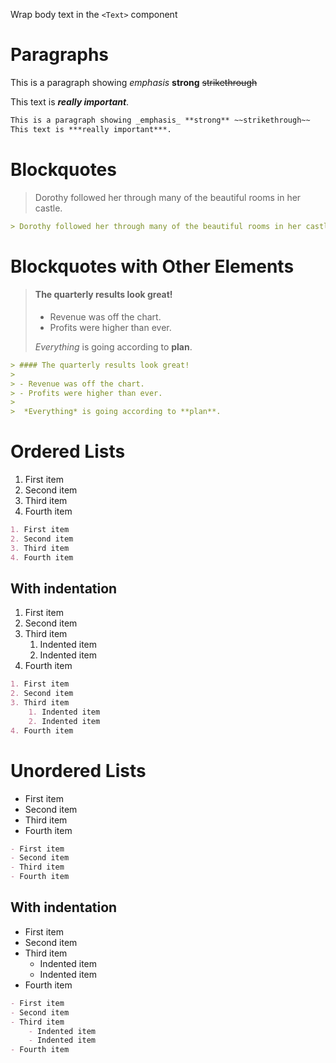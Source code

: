 <Info className="pf-u-my-xl">

Wrap body text in the `<Text>` component

</Info>

<Text>

# Paragraphs

This is a paragraph showing _emphasis_ **strong** ~~strikethrough~~

This text is ***really important***.

```markdown
This is a paragraph showing _emphasis_ **strong** ~~strikethrough~~
This text is ***really important***.
```

# Blockquotes

> Dorothy followed her through many of the beautiful rooms in her castle.

```markdown
> Dorothy followed her through many of the beautiful rooms in her castle.
```

# Blockquotes with Other Elements

> #### The quarterly results look great!
>
> - Revenue was off the chart.
> - Profits were higher than ever.
>
>  *Everything* is going according to **plan**.

```markdown
> #### The quarterly results look great!
>
> - Revenue was off the chart.
> - Profits were higher than ever.
>
>  *Everything* is going according to **plan**.
```

# Ordered Lists

1. First item
2. Second item
3. Third item
4. Fourth item

```markdown
1. First item
2. Second item
3. Third item
4. Fourth item
```

## With indentation

1. First item
2. Second item
3. Third item
    1. Indented item
    2. Indented item
4. Fourth item

```markdown
1. First item
2. Second item
3. Third item
    1. Indented item
    2. Indented item
4. Fourth item
```

# Unordered Lists

- First item
- Second item
- Third item
- Fourth item

```markdown
- First item
- Second item
- Third item
- Fourth item
```

## With indentation

- First item
- Second item
- Third item
    - Indented item
    - Indented item
- Fourth item

```markdown
- First item
- Second item
- Third item
    - Indented item
    - Indented item
- Fourth item
```

</Text>